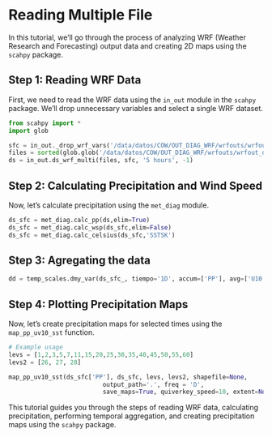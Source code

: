 # Reading Multiple File {.unnumbered}

In this tutorial, we'll go through the process of analyzing WRF (Weather Research and Forecasting) output data and creating 2D maps using the `scahpy` package.

## Step 1: Reading WRF Data

First, we need to read the WRF data using the `in_out` module in the `scahpy` package. We'll drop unnecessary variables and select a single WRF dataset.

```python
from scahpy import *
import glob

sfc = in_out._drop_wrf_vars('/data/datos/COW/OUT_DIAG_WRF/wrfouts/wrfout_d01_2023-03-10_03:00:00',['RAINC', 'RAINNC', 'RAINSH', 'U10', 'V10', 'SSTSK'])
files = sorted(glob.glob('/data/datos/COW/OUT_DIAG_WRF/wrfouts/wrfout_d01_2023-03-1*'))
ds = in_out.ds_wrf_multi(files, sfc, '5 hours', -1)
```

## Step 2: Calculating Precipitation and Wind Speed

Now, let's calculate precipitation using the `met_diag` module.

```python
ds_sfc = met_diag.calc_pp(ds,elim=True)
ds_sfc = met_diag.calc_wsp(ds_sfc,elim=False)
ds_sfc = met_diag.calc_celsius(ds_sfc,'SSTSK')
```
## Step 3: Agregating the data

```python
dd = temp_scales.dmy_var(ds_sfc_, tiempo='1D', accum=['PP'], avg=['U10', 'V10'], mediana=['SSTSK'])
```

## Step 4: Plotting Precipitation Maps

Now, let's create precipitation maps for selected times using the `map_pp_uv10_sst` function.

```python
# Example usage
levs = [1,2,3,5,7,11,15,20,25,30,35,40,45,50,55,60]
levs2 = [26, 27, 28]

map_pp_uv10_sst(ds_sfc['PP'], ds_sfc, levs, levs2, shapefile=None, 
                          output_path='.', freq = 'D',
                          save_maps=True, quiverkey_speed=10, extent=None)
```

This tutorial guides you through the steps of reading WRF data, calculating precipitation, performing temporal aggregation, and creating precipitation maps using the `scahpy` package.





